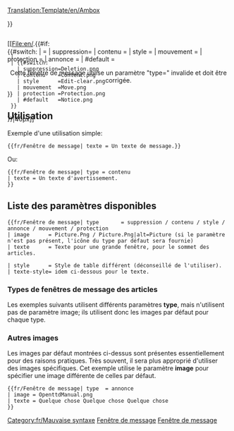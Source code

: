 <!-- 
      Adaptation du code Ambox de Wiki

--><noinclude>[[Translation:Template/en/Ambox]]</noinclude><includeonly><div style="{{#IF: {{{style|}}} | {{{style}}} | margin: 0px 10% 0px 10%; border: 1px solid #aaa; border-left: 10px solid {{#switch:{{{type|}}} 
  | suppression=#b22222;
  | contenu    =#f28500;
  | style      =#f4c430;
  | mouvement  =#9932cc;
  | protection =#bba;
  | #default   =#1e90ff;
}} padding: 4px 8px; background:#efefef; min-height: 44px;">}}
<div style="position: absolute;">[[File:en/.{{#if:{{{image|}}}
  | {{{image}}}
  | {{#switch:{{{type|}}}
    | suppression=Deletion.png
    | contenu    =Content.png
    | style      =Edit-clear.png
    | mouvement  =Move.png
    | protection =Protection.png
    | #default   =Notice.png
  }}
}}|40px]]</div>
<div style="border: none; padding: 2px 2px 2px 62px;">
<span style="{{#IF: {{{texte-style|}}} | {{{texte-style}}} | }}"> {{{texte|}}} </span>
</div></div><!-- 
Détecte et informe sur l'utilisation avec un paramètre [[Template/en/Fenêtre de message/Fr#Types de fenêtres de message des articles|"type"]] erroné:
-->{{#switch:{{{type|}}}
|            = <!--Aucun type fourni est également une entrée valide --> 
| suppression=
| contenu    = 
| style      =
| mouvement  =
| protection =
| annonce    =
| #default   = <div style="text-align: center;">Cette fenêtre de message utilise un paramètre "type={{{type|}}}" invalide et doit être corrigée.</div>[[Category:fr/Mauvaise syntaxe]]
}}</includeonly><noinclude>

==Utilisation==
Exemple d'une utilisation simple:
<pre>
{{fr/Fenêtre de message| texte = Un texte de message.}}
</pre>
{{fr/Fenêtre de message| texte = Un texte de message.}}

Ou:
<pre>
{{fr/Fenêtre de message| type = contenu
| texte = Un texte d'avertissement.
}}
</pre>
{{fr/Fenêtre de message| type = contenu | texte = Un texte d'avertissement.}}

==Liste des paramètres disponibles==
<pre>
{{fr/Fenêtre de message| type       = suppression / contenu / style / annonce / mouvement / protection
| image      = Picture.Png / Picture.Png|alt=Picture (si le paramètre n'est pas présent, l'icône du type par défaut sera fournie)
| texte      = Texte pour une grande fenêtre, pour le sommet des articles.

| style      = Style de table différent (déconseillé de l'utiliser).
| texte-style= idem ci-dessous pour le texte.
</pre>



=== Types de fenêtres de message des articles ===

Les exemples suivants utilisent différents paramètres '''type''', mais n'utilisent pas de paramètre image; ils utilisent donc les images par défaut pour chaque type.


{{fr/Fenêtre de message| type  = suppression
| texte = type=<u>suppression</u> – Problèmes de suppression, comme {{s|suppression/Fr}}.
}}
{{fr/Fenêtre de message| type  = contenu
| texte = type=<u>contenu</u> – Problèmes de contenu, comme {{s|Avertissement/Fr}}.
}}
{{fr/Fenêtre de message| type  = style
| texte = type=<u>style</u> – Problèmes de style, comme {{s|nettoyage/Fr}}.
}}
{{fr/Fenêtre de message| type  = annonce
| texte = type=<u>annonce</u> – Notes sur l'article, comme {{s|courant/Fr}}.
}}
{{fr/Fenêtre de message| type  = mouvement
| texte = type=<u>mouvement</u> – Propositions de fusion, découpe et inter-wiki, comme {{s|découpe/Fr}}.
}}
{{fr/Fenêtre de message| type  = protection
| texte = type=<u>protection</u> – Notes de protection, comme {{s|Historique/Fr}}.
}}

=== Autres images ===

Les images par défaut montrées ci-dessus sont présentes essentiellement pour des raisons pratiques. Très souvent, il sera plus approprié d'utiliser des images spécifiques. Cet exemple utilise le paramètre '''image''' pour spécifier une image différente de celles par défaut.

<pre>{{fr/Fenêtre de message| type  = annonce
| image = OpenttdManual.png
| texte = Quelque chose Quelque chose Quelque chose
}}</pre>

{{fr/Fenêtre de message| type  = annonce
| image = OpenttdManual.png
| texte = Quelque chose Quelque chose Quelque chose
}}

[[Category:fr/Modèles|Fenêtre de message]][[Category:fr/Fenêtres de message|Fenêtre de message]]
</noinclude><!--

  CSS si l'option devient disponible

/* Styles des fenêtres de message des articles */
table.ambox {
    margin: 0px 10%;   /* 10% = Ne débordera pas sur les autres éléments */
    border: 1px solid #aaa; 
    border-left: 10px solid #1e90ff;    /* "Annonce" bleue par défaut */
    background: #fbfbfb; 
}
table.ambox + table.ambox {   /* Bordure simple entre les boîtes empilées. */
    margin-top: -1px;
}
.ambox th.mbox-text, 
.ambox td.mbox-text {            /* Les cellules du corps du message */
    padding: 0.25em 0.5em;       /* 0.5em gauche/droite */
}
.ambox td.mbox-image {           /* La cellule de l'image à gauche */
    padding: 2px 0 2px 0.5em;    /* 0.5em gauche, 0px droite */
}
.ambox td.mbox-imageright {      /* La cellule de l'image de droite */
    padding: 2px 0.5em 2px 0;    /* 0px gauche, 0.5em droite */
}

table.ambox-notice {
    border-left: 10px solid #1e90ff;    /* Bleu */
}
table.ambox-speedy {
    border-left: 10px solid #b22222;    /* Rouge */
    background: #fee;                   /* Rose */
}
table.ambox-delete {
    border-left: 10px solid #b22222;    /* Rouge */
}
table.ambox-content {
    border-left: 10px solid #f28500;    /* Orange */
}
table.ambox-style {
    border-left: 10px solid #f4c430;    /* Jaune */
}
table.ambox-move {
    border-left: 10px solid #9932cc;    /* Violet */
}
table.ambox-protection {
    border-left: 10px solid #bba;       /* Gris métallisé */
}
-->